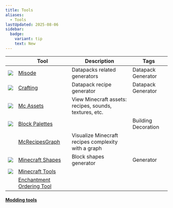 ```yaml
---
title: Tools
aliases:
  - Tools
lastUpdated: 2025-08-06
sidebar:
  badge:
    variant: tip
    text: New
---
```



|                                                                                                         | Tool                                                                | Description                                            | Tags                                                                                             |
| ------------------------------------------------------------------------------------------------------- | ------------------------------------------------------------------- | ------------------------------------------------------ | ------------------------------------------------------------------------------------------------ |
| <div class="*:!rounded-none *:!size-7">![](~/assets/misode.svg)</div>                                   | [Misode](https://misode.github.io)                                  | Datapacks related generators                           | <Label class="bg-yellow-600/75">Datapack</Label> <Label class="bg-blue-600/75">Generator</Label> |
| <img src="https://crafting.thedestruc7i0n.ca/assets/crafting_table.png" class="size-8 rounded-none" />  | [Crafting](https://crafting.thedestruc7i0n.ca)                      | Datapack recipe generator                              | <Label class="bg-yellow-600/75">Datapack</Label> <Label class="bg-blue-600/75">Generator</Label> |
| <img src="https://mcasset.cloud/img/mc-assets-2-64.png" class="size-8 rounded-none" />                  | [Mc Assets](https://mcasset.cloud)                                  | View Minecraft assets: recipes, sounds, textures, etc. |                                                                                                  |
| <img src="https://blockpalettes.com/img/cube%20green.png" class="size-8 rounded-none object-contain" /> | [Block Palettes](https://blockpalettes.com)                         |                                                        | <Label class="bg-green-600/75">Building</Label> <Label class="bg-pink-600/75">Decoration</Label> |
|                                                                                                         | [McRecipesGraph](https://mcrecipesgraph.vercel.app)                 | Visualize Minecraft recipes complexity with a graph    |                                                                                                  |
| <img src="https://minecraftshapes.com/favicon.ico" class="size-8 rounded-none pixelated" />             | [Minecraft Shapes](https://minecraftshapes.com)                     | Block shapes generator                                 | <Label class="bg-blue-600/75">Generator</Label>                                                  |
| <img src="https://minecraft.tools/favicon.ico" class="size-8 rounded-none pixelated" />                 | [Minecraft Tools](https://minecraft.tools)                          |                                                        |                                                                                                  |
|                                                                                                         | [Enchantment Ordering Tool](https://iamcal.github.io/enchant-order) |                                                        |                                                                                                  |

#### [Modding tools](/moddingtools)

